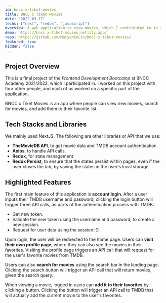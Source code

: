 ```yaml
---
id: bncc-x-tiket-movies
title: BNCC x Tiket Movies
date: "2022-03-17"
techs: ["next", "redux", "javascript"]
overview: A web application to view movies, which I contributed to in the final project of the Frontend Development Bootcamp at BNCC Academy 2021/2022.
demo: https://bncc-x-tiket-movies.netlify.app/
repo: https://github.com/MaryantoCin/bncc-x-tiket-movies/
featured: true
hidden: false
---
```


## Project Overview

This is a final project of the _Frontend Development Bootcamp_ at BNCC Academy 2021/2022, which I participated in. I worked on this project with four other people, and each of us worked on a specific part of the application.

BNCC x Tiket Movies is an app where people can view new movies, search for movies, and add them to their favorite list.

## Tech Stacks and Libraries

We mainly used NextJS. The following are other libraries or API that we use:

-   **TheMovieDB API**, to get movie data and TMDB account authentication.
-   **Axios**, to handle API calls.
-   **Redux**, for state management.
-   **Redux Persist**, to ensure that the states persist within pages, even if the user closes the tab, by saving the states in the user's local storage.

## Highlighted Features

The first main feature of this application is **account login**. After a user inputs their TMDB username and password, clicking the login button will trigger three API calls, as parts of the authentication process with TMDB:

-   Get new token.
-   Validate the new token using the username and password, to create a new session.
-   Request for user data using the session ID.

Upon login, the user will be redirected to the home page. Users can **visit their own profile page**, where they can also see the movies in their favorites. Visiting the profile page triggers an API call that will request for the user's favorite movies from TMDB.

Users can also **search for movies** using the search bar in the landing page. Clicking the search button will trigger an API call that will return movies, given the search query.

When viewing a movie, logged in users can **add it to their favorites** by clicking a button. Clicking the button will trigger an API call to TMDB that will actually add the current movie to the user's favorites.

